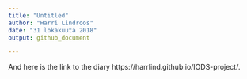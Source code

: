 ```yaml
---
title: "Untitled"
author: "Harri Lindroos"
date: "31 lokakuuta 2018"
output: github_document

---
```

And here is the link to the diary https://harrlind.github.io/IODS-project/.